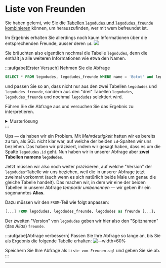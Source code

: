 # Liste von Freunden
Sie haben gelernt, wie Sie die [Tabellen `legodudes` und `legodudes_freunde` kombinieren](Tabellen-Kombinieren) können, um herauszufinden, wer mit wem befreundet ist.

Im Ergebnis erhalten Sie allerdings noch kaum Informationen über die entsprechenden Freunde, ausser deren `id`.
![](img/freunde.png)

Sie bräuchten also eigentlich nochmal die Tabelle `legodudes`, denn die enthält ja alle weiteren Informationen wie etwa den Namen.

:::aufgabe[Erster Versuch]
Nehmen Sie die Abfrage
```sql
SELECT * FROM legodudes, legodudes_freunde WHERE name = 'Botot' and legodude_id = legodudes.id;
```

und passen Sie so an, dass nicht nur aus den zwei Tabellen `legodudes` und `legodudes_freunde`, sondern aus den "drei" Tabellen `legodudes`, `legodudes_freunde` und nochmal `legodudes` selektiert wird.

Führen Sie die Abfrage aus und versuchen Sie das Ergebnis zu interpretieren.

<details>
  <summary>Musterlösung</summary>
  <div>
    ```sql
    SELECT * FROM legodudes, legodudes_freunde, legodudes WHERE name = 'Botot' and legodude_id = legodudes.id;
    ```
  </div>
</details>
:::

Ups — da haben wir ein Problem. Mit _Mehrdeutigkeit_ hatten wir es bereits zu tun, als SQL nicht klar war, auf welche der beiden `id`-Spalten wir uns beziehen. Das haben wir präzisiert, indem wir gesagt haben, dass es um die Spalte `legodudes.id` geht. Nun haben wir in unserer Abfrage aber **zwei Tabellen namens `legodudes`**.

Jetzt müssen wir also noch weiter präzisieren, auf welche "Version" der `legodudes`-Tabelle wir uns beziehen, weil die in unserer Abfrage jetzt zweimal vorkommt (auch wenn es sich natürlich beide Male um genau die gleiche Tabelle handelt). Das machen wir, in dem wir eine der beiden Tabellen in unserer Abfrage _temporär umbenennen_ — wir geben ihr ein sogenanntes **Alias**.

Dazu müssen wir den `FROM`-Teil wie folgt anpassen:

```sql
[...] FROM legodudes, legodudes_freunde, legodudes as freunde [...];
```

Der zweiten "Version" von `legodudes` geben wir hier also den "Spitznamen" (das _Alias_) `freunde`.

:::aufgabe[Abfrage verbessern]
Passen Sie Ihre Abfrage so lange an, bis Sie als Ergebnis die folgende Tabelle erhalten:
![--width=60%](img/freunde_mit_namen.png)

Speichern Sie Ihre Abfrage als `Liste von Freunen.sql` und geben Sie sie ab.
:::

---
